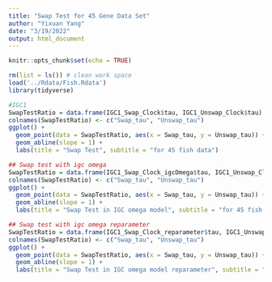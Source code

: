 ```yaml
---
title: "Swap Test for 45 Gene Data Set"
author: "Yixuan Yang"
date: "3/19/2022"
output: html_document
---
```


```r
knitr::opts_chunk$set(echo = TRUE)
```

```r
rm(list = ls()) # clean work space
load('../Rdata/Fish.Rdata')
library(tidyverse)
```

```r
#IGC1
SwapTestRatio = data.frame(IGC1_Swap_Clock$tau, IGC1_Unswap_Clock$tau)
colnames(SwapTestRatio) <- c("Swap_tau", "Unswap_tau")
ggplot() +
  geom_point(data = SwapTestRatio, aes(x = Swap_tau, y = Unswap_tau)) +
  geom_abline(slope = 1) +
  labs(title = "Swap Test", subtitle = "for 45 fish data")

## Swap test with igc omega
SwapTestRatio = data.frame(IGC1_Swap_Clock_igcOmega$tau, IGC1_Unswap_Clock_igcOmega$tau)
colnames(SwapTestRatio) <- c("Swap_tau", "Unswap_tau")
ggplot() +
  geom_point(data = SwapTestRatio, aes(x = Swap_tau, y = Unswap_tau)) +
  geom_abline(slope = 1) +
  labs(title = "Swap Test in IGC omega model", subtitle = "for 45 fish data")

## Swap test with igc omega reparameter
SwapTestRatio = data.frame(IGC1_Swap_Clock_reparameter$tau, IGC1_Unswap_Clock_reparameter$tau)
colnames(SwapTestRatio) <- c("Swap_tau", "Unswap_tau")
ggplot() +
  geom_point(data = SwapTestRatio, aes(x = Swap_tau, y = Unswap_tau)) +
  geom_abline(slope = 1) +
  labs(title = "Swap Test in IGC omega model reparameter", subtitle = "for 45 fish data")

```